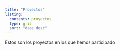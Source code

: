 ```yaml
---
title: "Proyectos"
listing: 
  contents: proyectos
  type: grid
  sort: "date desc"
---
```


Estos son los proyectos en los que hemos participado